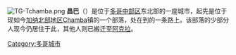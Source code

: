 {{Coord|9.029518|1.4168974|type:city_source:GoogleMaps|display=title}}
{{Unreferenced|time=2017-06-01T15:01:58+00:00}}
[[File:TG-Tchamba.png|thumb]]
'''昌巴'''（{{lang-en|Tchamba}}）是位于[[多哥|多哥]][[中部区_(多哥)|中部区]]东北部的一座城市，起先是位于现如今[[加纳|加纳]][[北部地區_(加納)|北部地区]]Chamba镇的一个部落，处在{{tsl|en|Salaga||Salaga}}到{{tsl|en|Bimbilla||Bimbilla}}的一条路上。该部落的少部分人现今仍居住于此，其他人则已搬迁至[[阿克拉|阿克拉]]。<!-- 懒得翻译 and there is also an ex-pat community of (T)Chambas in [[美茵河畔法蘭克福|Frankfurt (Main)]] in [[德国|Germany]]. -->

{{togo-geo-stub}}

[[Category:多哥城市|Category:多哥城市]]